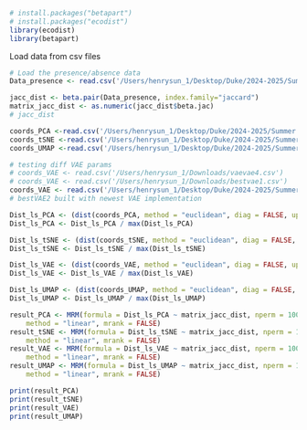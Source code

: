 ```r
# install.packages("betapart")
# install.packages("ecodist")
library(ecodist)
library(betapart)
```

Load data from csv files
```r
# Load the presence/absence data
Data_presence <- read.csv('/Users/henrysun_1/Desktop/Duke/2024-2025/Summer 2024/fishics/dim-reduction/presence_absence_data.csv')

jacc_dist <- beta.pair(Data_presence, index.family="jaccard")
matrix_jacc_dist <- as.numeric(jacc_dist$beta.jac)
# jacc_dist

coords_PCA <-read.csv('/Users/henrysun_1/Desktop/Duke/2024-2025/Summer 2024/fishics/dim-reduction/pca_latent_space.csv')
coords_tSNE <-read.csv('/Users/henrysun_1/Desktop/Duke/2024-2025/Summer 2024/fishics/dim-reduction/tsne_latent_space.csv')
coords_UMAP <-read.csv('/Users/henrysun_1/Desktop/Duke/2024-2025/Summer 2024/fishics/dim-reduction/umap_latent_space.csv')

# testing diff VAE params
# coords_VAE <- read.csv('/Users/henrysun_1/Downloads/vaevae4.csv')
# coords_VAE <- read.csv('/Users/henrysun_1/Downloads/bestvae1.csv')
coords_VAE <- read.csv('/Users/henrysun_1/Desktop/Duke/2024-2025/Summer 2024/fishics/dim-reduction/bestvae2.csv')
# bestVAE2 built with newest VAE implementation

```


```r

Dist_ls_PCA <- (dist(coords_PCA, method = "euclidean", diag = FALSE, upper = TRUE, p = 2))
Dist_ls_PCA <- Dist_ls_PCA / max(Dist_ls_PCA)

Dist_ls_tSNE <- (dist(coords_tSNE, method = "euclidean", diag = FALSE, upper = TRUE, p = 2))
Dist_ls_tSNE <- Dist_ls_tSNE / max(Dist_ls_tSNE)

Dist_ls_VAE <- (dist(coords_VAE, method = "euclidean", diag = FALSE, upper = TRUE, p = 2))
Dist_ls_VAE <- Dist_ls_VAE / max(Dist_ls_VAE)

Dist_ls_UMAP <- (dist(coords_UMAP, method = "euclidean", diag = FALSE, upper = TRUE, p = 2))
Dist_ls_UMAP <- Dist_ls_UMAP / max(Dist_ls_UMAP)

result_PCA <- MRM(formula = Dist_ls_PCA ~ matrix_jacc_dist, nperm = 1000,
    method = "linear", mrank = FALSE)
result_tSNE <- MRM(formula = Dist_ls_tSNE ~ matrix_jacc_dist, nperm = 1000,
    method = "linear", mrank = FALSE)
result_VAE <- MRM(formula = Dist_ls_VAE ~ matrix_jacc_dist, nperm = 100,
    method = "linear", mrank = FALSE)
result_UMAP <- MRM(formula = Dist_ls_UMAP ~ matrix_jacc_dist, nperm = 100,
    method = "linear", mrank = FALSE)

print(result_PCA)
print(result_tSNE)
print(result_VAE)
print(result_UMAP)

```



